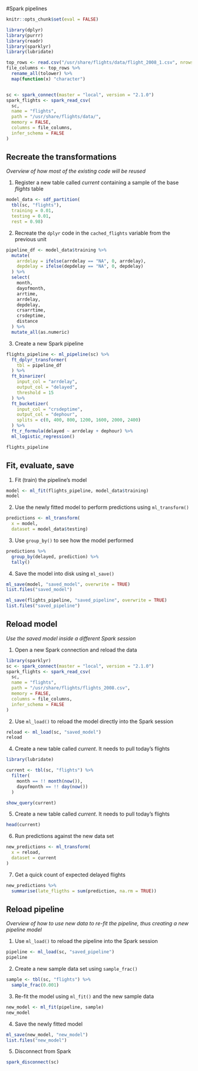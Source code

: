 #Spark pipelines
```r
knitr::opts_chunk$set(eval = FALSE)
```


```r

library(dplyr)
library(purrr)
library(readr)
library(sparklyr)
library(lubridate)

top_rows <- read.csv("/usr/share/flights/data/flight_2008_1.csv", nrows = 5)
file_columns <- top_rows %>%
  rename_all(tolower) %>%
  map(function(x) "character")


sc <- spark_connect(master = "local", version = "2.1.0")
spark_flights <- spark_read_csv(
  sc,
  name = "flights",
  path = "/usr/share/flights/data/",
  memory = FALSE,
  columns = file_columns,
  infer_schema = FALSE
)

```

## Recreate the transformations 
*Overview of how most of the existing code will be reused*

1. Register a new table called *current* containing a sample of the base *flights* table
```r
model_data <- sdf_partition(
  tbl(sc, "flights"), 
  training = 0.01,
  testing = 0.01,
  rest = 0.98)

```

2. Recreate the `dplyr` code in the `cached_flights` variable from the previous unit
```r
pipeline_df <- model_data$training %>%
  mutate(
    arrdelay = ifelse(arrdelay == "NA", 0, arrdelay),
    depdelay = ifelse(depdelay == "NA", 0, depdelay)
  ) %>%
  select(
    month,
    dayofmonth,
    arrtime,
    arrdelay,
    depdelay,
    crsarrtime,
    crsdeptime,
    distance
  ) %>%
  mutate_all(as.numeric)
```

3. Create a new Spark pipeline
```r
flights_pipeline <- ml_pipeline(sc) %>%
  ft_dplyr_transformer(
    tbl = pipeline_df
  ) %>%
  ft_binarizer(
    input_col = "arrdelay",
    output_col = "delayed",
    threshold = 15
  ) %>%
  ft_bucketizer(
    input_col = "crsdeptime",
    output_col = "dephour",
    splits = c(0, 400, 800, 1200, 1600, 2000, 2400)
  ) %>%
  ft_r_formula(delayed ~ arrdelay + dephour) %>%
  ml_logistic_regression()

flights_pipeline
```

## Fit, evaluate, save


1. Fit (train) the pipeline's model
```r
model <- ml_fit(flights_pipeline, model_data$training)
model
```

2. Use the newly fitted model to perform predictions using `ml_transform()`
```r
predictions <- ml_transform(
  x = model, 
  dataset = model_data$testing)
```

3. Use `group_by()` to see how the model performed
```r
predictions %>%
  group_by(delayed, prediction) %>%
  tally()
```

4. Save the model into disk using `ml_save()`
```r
ml_save(model, "saved_model", overwrite = TRUE)
list.files("saved_model")
```

```r
ml_save(flights_pipeline, "saved_pipeline", overwrite = TRUE)
list.files("saved_pipeline")
```

## Reload model

*Use the saved model inside a different Spark session*

1. Open a new Spark connection and reload the data
```r
library(sparklyr)
sc <- spark_connect(master = "local", version = "2.1.0")
spark_flights <- spark_read_csv(
  sc,
  name = "flights",
  path = "/usr/share/flights/flights_2008.csv",
  memory = FALSE,
  columns = file_columns,
  infer_schema = FALSE
)
```

2. Use `ml_load()` to reload the model directly into the Spark session
```r
reload <- ml_load(sc, "saved_model")
reload
```


4.  Create a new table called *current*. It needs to pull today's flights
```r
library(lubridate)

current <- tbl(sc, "flights") %>%
  filter(
    month == !! month(now()),
    dayofmonth == !! day(now())
  )

show_query(current)
```

5.  Create a new table called *current*. It needs to pull today's flights
```r
head(current)
```

6. Run predictions against the new data set
```r
new_predictions <- ml_transform(
  x = reload,
  dataset = current
)

```

7. Get a quick count of expected delayed flights
```r
new_predictions %>%
  summarise(late_fligths = sum(prediction, na.rm = TRUE))
```

## Reload pipeline
*Overview of how to use new data to re-fit the pipeline, thus creating a new pipeline model*

1. Use `ml_load()` to reload the pipeline into the Spark session
```r
pipeline <- ml_load(sc, "saved_pipeline")
pipeline
```

2. Create a new sample data set using `sample_frac()`
```r
sample <- tbl(sc, "flights") %>%
  sample_frac(0.001) 
```

3. Re-fit the model using `ml_fit()` and the new sample data
```r
new_model <- ml_fit(pipeline, sample)
new_model
```

4. Save the newly fitted model 
```r
ml_save(new_model, "new_model")
list.files("new_model")
```

5. Disconnect from Spark
```r
spark_disconnect(sc)
```
